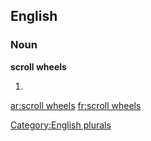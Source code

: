 
==English==

===Noun===
'''scroll wheels'''

# {{plural of|scroll wheel}}

[[Category:English plurals]]

[[ar:scroll wheels]]
[[fr:scroll wheels]]